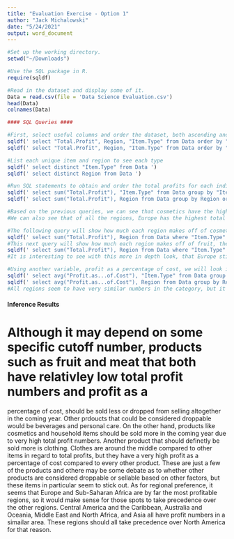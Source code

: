 ```yaml
---
title: "Evaluation Exercise - Option 1"
author: "Jack Michalowski"
date: "5/24/2021"
output: word_document
---
```


```r

#Set up the working directory.
setwd("~/Downloads")

#Use the SQL package in R.
require(sqldf)

#Read in the dataset and display some of it.
Data = read.csv(file = 'Data Science Evaluation.csv')
head(Data)
colnames(Data)

#### SQL Queries ####

#First, select useful columns and order the dataset, both ascending and descending, by Total Profit to get a general sense of which products make more or less money.
sqldf(' select "Total.Profit", Region, "Item.Type" from Data order by "Total.Profit" desc ')
sqldf(' select "Total.Profit", Region, "Item.Type" from Data order by "Total.Profit" ')

#List each unique item and region to see each type
sqldf(' select distinct "Item.Type" from Data ')
sqldf(' select distinct Region from Data ')

#Run SQL statements to obtain and order the total profits for each indivdual item, as well as each individual region.
sqldf(' select sum("Total.Profit"), "Item.Type" from Data group by "Item.Type" order by "Total.Profit" ')
sqldf(' select sum("Total.Profit"), Region from Data group by Region order by "Total.Profit" ')

#Based on the previous queries, we can see that cosmetics have the highest total profits of all items, while fruit is the item with the lowest total profits.
#We can also see that of all the regions, Europe has the highest total profits, while North America has the lowest.

#The following query will show how much each region makes off of cosmetics, the most profitable item.
sqldf(' select sum("Total.Profit"), Region from Data where "Item.Type" = "Cosmetics" group by Region order by "Total.Profit" ')
#This next query will show how much each region makes off of fruit, the least profitable item
sqldf(' select sum("Total.Profit"), Region from Data where "Item.Type" = "Fruits" group by Region order by "Total.Profit" ')
#It is interesting to see with this more in depth look, that Europe still profits the most off of these specific items, while North America profits the least.

#Using another variable, profit as a percentage of cost, we will look into item and regional data.
sqldf(' select avg("Profit.as...of.Cost"), "Item.Type" from Data group by "Item.Type" order by "Profit.as...of.Cost" ')
sqldf(' select avg("Profit.as...of.Cost"), Region from Data group by Region order by "Profit.as...of.Cost" ')
#All regions seem to have very similar numbers in the category, but it is interesting to see that meat has the lowest percentage at around 15.6%, while clothing has a percantge of about 205%, which is much higher than every other item.


```
#### Inference Results ####

# Although it may depend on some specific cutoff number, products such as fruit and meat that both have relativley low total profit numbers and profit as a 
percentage of cost, should be sold less or dropped from selling altogether in the coming year. Other prdoucts that could be considered droppable would be beverages 
and personal care. On the other hand, products like cosmetics and household items should be sold more in the coming year due to very high total profit numbers. 
Another product that should definetly be sold more is clothing. Clothes are around the middle compared to other items in regard to total profits, but they have a 
very high profit as a percentage of cost compared to every other product. These are just a few of the products and othere may be some debate as to whether other 
products are considered droppable or sellable based on other factors, but these items in particular seem to stick out. As for regional preference, it seems that 
Europe and Sub-Saharan Africa are by far the most profitable regions, so it would make sense for those spots to take precedence over the other regions. Central 
America and the Caribbean, Australia and Oceania, Middle East and North Africa, and Asia all have profit numbers in a simailar area. These regions should all take 
precedence over North America for that reason.
